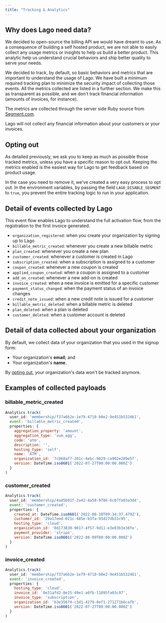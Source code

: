 ```yaml
---
title: "Tracking & Analytics"
---
```


## Why does Lago need data?[](#why-does-lago-need-data "Direct link to heading")

We decided to open-source the billing API we would have dreamt to use. As a
consequence of building a self hosted product, we are not able to easily collect
any usage metrics or insights to help us build a better product. This analytic
help us understand crucial behaviors and ship better quality to serve your
needs.

We decided to track, by default, so basic behaviors and metrics that are
important to understand the usage of Lago. We have built a minimum required
tracking plan to minimize the security impact of collecting those events. All
the metrics collected are listed in a further section. We make this as
transparent as possible, and we don't track financial information (amounts of
invoices, for instance).

The metrics are collected through the server side Ruby source from
[Segment.com](https://segment.com/docs/connections/sources/catalog/libraries/server/ruby/).

<Info>
  Lago will not collect any financial information about your customers or your
  invoices.
</Info>

## Opting out[](#opting-out "Direct link to heading")

As detailed previously, we ask you to keep as much as possible those tracked
metrics, unless you have a specific reason to opt out. Keeping the metrics
enabled is the easiest way for Lago to get feedback based on product usage.

In the case you need to remove it, we've created a very easy process to opt out.
In the environment variables, by passing the field `LAGO_DISABLE_SEGMENT` to
`true`, you prevent the entire tracking logic to run in your application.

## Detail of events collected by Lago[](#detail-of-events-collected-by-lago "Direct link to heading")

This event flow enables Lago to understand the full activation flow, from the
registration to the first invoice generated.

- `organization_registered`: when you create your organization by signing up to Lago
- `billable_metric_created`: whenever you create a new billable metric
- `plan_created`: whenever you create a new plan
- `customer_created`: whenever a customer is created in Lago
- `subscription_created`: when a subscription is assigned to a customer
- `coupon_created`: whenever a new coupon is created
- `applied_coupon_created`: when a coupon is assigned to a customer
- `add_on_created`: whenever a new add-on is created
- `invoice_created`: when a new invoice is emitted for a specific customer
- `payment_status_changed`: when the payment status of an invoice changes
- `credit_note_issued`: when a new credit note is issued for a customer
- `billable_metric_deleted`: when a billable metric is deleted
- `plan_deleted`: when a plan is deleted
- `customer_deleted`: when a customer account is deleted

## Detail of data collected about your organization[](#detail-of-data-collected-about-your-organization "Direct link to heading")

By default, we collect data of your organization that you used in the signup
form:

- Your organization's **email**; and
- Your organization's **name**.

By [opting out](#opting-out), your organization's data
won't be tracked anymore.

## Examples of collected payloads[](#examples-of-collected-payloads "Direct link to heading")

### billable_metric_created[](#billable%5Fmetric%5Fcreated "Direct link to heading")

```javascript
Analytics.track(
  user_id: 'membership/f37a6b2e-1e79-4710-b0e2-9e451b532461',
  event: 'billable_metric_created',
  properties: {
    aggregation_property: 'amount',
    aggregation_type: 'sum_agg',
    code: 'atm',
    description: '',
    hosting_type: 'self',
    name: 'ATM',
    organization_id: '7c868af7-201c-4ebc-9829-ca902e289e5f',
    version: DateTime.iso8601('2022-07-27T00:00:00.000Z')
  }
)
```

### customer_created[](#customer%5Fcreated "Direct link to heading")

```javascript
Analytics.track(
  user_id: 'membership/4ad5b91f-2a42-4a58-9786-6c07fa03a3d4',
  event: 'customer_created',
  properties: {
    created_at: DateTime.iso8601('2022-08-10T09:34:37.479Z'),
    customer_id: '29a17eed-021c-485e-b3fa-93d27db31c95',
    hosting_type: 'cloud',
    organization_id: '0d173830-9017-4f57-9d11-e3e83b3e38fe',
    payment_provider: 'stripe',
    version: DateTime.iso8601('2022-08-09T00:00:00.000Z')
  }
)
```

### invoice_created[](#invoice%5Fcreated "Direct link to heading")

```javascript
Analytics.track(
  user_id: 'membership/f37a6b2e-1e79-4710-b0e2-9e451b532461',
  event: 'invoice_created',
  properties: {
    hosting_type: 'cloud',
    invoice_id: '0e31afd2-8e15-49e1-a6fb-11895fa03c97',
    invoice_type: 'subscription',
    organization_id: 'b3e35674-c3d1-4279-8ef1-271271b6cafb',
    version: DateTime.iso8601('2022-07-27T00:00:00.000Z')
  }
)
```
